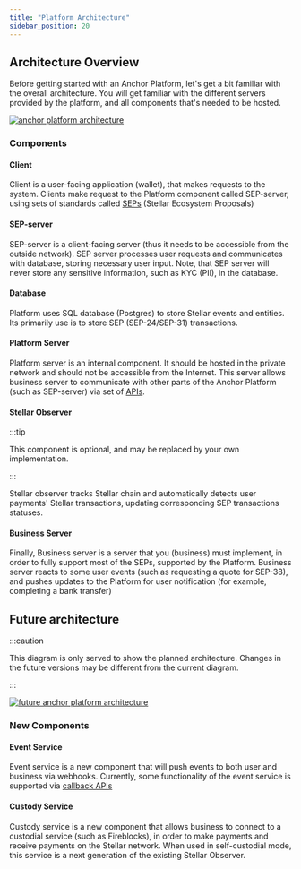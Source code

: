 ```yaml
---
title: "Platform Architecture"
sidebar_position: 20
---
```


## Architecture Overview

Before getting started with an Anchor Platform, let's get a bit familiar with the overall architecture. You will get familiar with the different servers provided by the platform, and all components that's needed to be hosted.

[![anchor platform architecture](/assets/anchor-platform-architecture.png)](/assets/anchor-platform-architecture.png)

### Components

#### Client

Client is a user-facing application (wallet), that makes requests to the system. Clients make request to the Platform component called SEP-server, using sets of standards called [SEPs][seps] (Stellar Ecosystem Proposals)

#### SEP-server

SEP-server is a client-facing server (thus it needs to be accessible from the outside network). SEP server processes user requests and communicates with database, storing necessary user input. Note, that SEP server will never store any sensitive information, such as KYC (PII), in the database.

#### Database

Platform uses SQL database (Postgres) to store Stellar events and entities. Its primarily use is to store SEP (SEP-24/SEP-31) transactions.

#### Platform Server

Platform server is an internal component. It should be hosted in the private network and should not be accessible from the Internet. This server allows business server to communicate with other parts of the Anchor Platform (such as SEP-server) via set of [APIs][platform-api].

#### Stellar Observer

:::tip

This component is optional, and may be replaced by your own implementation.

:::

Stellar observer tracks Stellar chain and automatically detects user payments' Stellar transactions, updating corresponding SEP transactions statuses.

#### Business Server

Finally, Business server is a server that you (business) must implement, in order to fully support most of the SEPs, supported by the Platform. Business server reacts to some user events (such as requesting a quote for SEP-38), and pushes updates to the Platform for user notification (for example, completing a bank transfer)

## Future architecture

:::caution

This diagram is only served to show the planned architecture. Changes in the future versions may be different from the current diagram.

:::

[![future anchor platform architecture](/assets/anchor-platform-architecture-2.png)](/assets/anchor-platform-architecture-2.png)

### New Components

#### Event Service

Event service is a new component that will push events to both user and business via webhooks. Currently, some functionality of the event service is supported via [callback APIs][callback-api]

#### Custody Service

Custody service is a new component that allows business to connect to a custodial service (such as Fireblocks), in order to make payments and receive payments on the Stellar network. When used in self-custodial mode, this service is a next generation of the existing Stellar Observer.

[seps]: https://github.com/stellar/stellar-protocol/blob/master/ecosystem/README.md
[platform-api]: /ap_api
[callback-api]: /ap_api/callbacks

